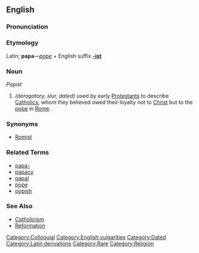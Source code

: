 ==English==

===Pronunciation===
{{substub}}

===Etymology===
Latin; '''papa'''&mdash;''[[pope]]'' + English suffix '''[[-ist]]'''

===Noun===
''Papist''

# ''(derogatory, slur, dated)'' used by early [[Protestant]]s to describe [[Catholic]]s, whom they believed owed their loyalty not to [[Christ]] but to the [[pope]] in [[Rome]].

===Synonyms===
* [[Romist]]

===Related Terms===
* [[papa-]]
* [[papacy]]
* [[papal]]
* [[pope]]
* [[popish]]

===See Also===
* [[Catholicism]]
* [[Reformation]]

[[Category:Colloquial]]
[[Category:English vulgarities]]
[[Category:Dated]]
[[Category:Latin derivations]]
[[Category:Rare]]
[[Category:Religion]]